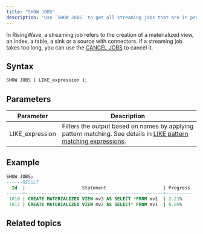```yaml
---
title: "SHOW JOBS"
description: "Use `SHOW JOBS` to get all streaming jobs that are in progress, including their IDs, the specific statements, and their progresses."
---
```


In RisingWave, a streaming job refers to the creation of a materialized view, an index, a table, a sink or a source with connectors. If a streaming job takes too long, you can use the [CANCEL JOBS](/docs/current/sql-cancel-jobs/) to cancel it.

## Syntax

```sql
SHOW JOBS [ LIKE_expression ];
```

## Parameters

| Parameter        | Description                                                                                                                                                                               |
| ---------------- | ----------------------------------------------------------------------------------------------------------------------------------------------------------------------------------------- |
| LIKE\_expression | Filters the output based on names by applying pattern matching. See details in [LIKE pattern matching expressions](/docs/current/sql-function-string/#like-pattern-matching-expressions). |

## Example
```sql
SHOW JOBS;
------RESULT
  Id  |                     Statement                     | Progress
------+---------------------------------------------------+----------
 1010 | CREATE MATERIALIZED VIEW mv3 AS SELECT *FROM mv1  | 2.21%
 1012 | CREATE MATERIALIZED VIEW mv2 AS SELECT* FROM mv1  | 0.86%
```

## Related topics

<CardGroup>
  <Card
    title="Monitor statement progress"
    icon="chart-line"
    iconType="solid"
    href="/docs/current/view-statement-progress/"
  />

  <Card
    title="CANCEL JOBS"
    icon="circle-stop"
    iconType="solid"
    href="/docs/current/sql-cancel-jobs/"
  />

</CardGroup>
